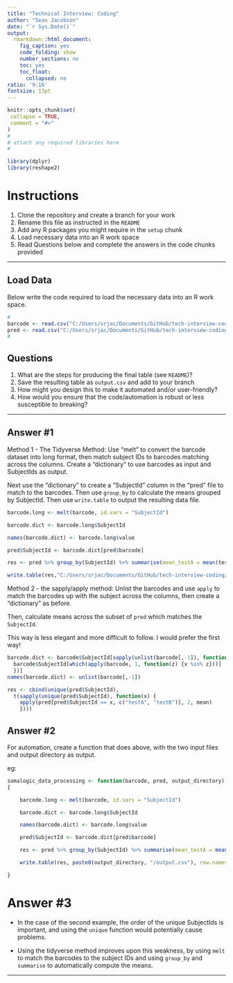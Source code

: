 ```yaml
---
title: "Technical Interview: Coding"
author: "Sean Jacobson"
date: "`r Sys.Date()`"
output:
  rmarkdown::html_document:
    fig_caption: yes
    code_folding: show
    number_sections: no
    toc: yes
    toc_float:
      collapsed: no
ratio: '9:16'
fontsize: 13pt
---
```


```r
knitr::opts_chunk$set(
 collapse = TRUE,
 comment = "#>"
)
#
# attach any required libraries here
#

library(dplyr)
library(reshape2)
```


# Instructions

1. Clone the repository and create a branch for your work
1. Rename this file as instructed in the `README`
1. Add any R packages you might require in the `setup` chunk
1. Load necessary data into an R work space
1. Read Questions below and complete the answers in the code chunks provided



-----


## Load Data

Below write the code required to load the necessary data into an R work space.

```r
#
barcode <- read.csv("C:/Users/srjac/Documents/GitHub/tech-interview-coding/Barcode.csv")
pred <- read.csv("C:/Users/srjac/Documents/GitHub/tech-interview-coding/Predictions.csv")
#
```


## Questions

1. What are the steps for producing the final table (see `README`)?
1. Save the resulting table as `output.csv` and add to your branch
1. How might you design this to make it automated and/or user-friendly?
1. How would you ensure that the code/automation is robust or
   less susceptible to breaking?


--------


## Answer #1

Method 1 - The Tidyverse Method: Use "melt" to convert the barcode dataset into long format, then match subject IDs to barcodes matching across the columns. Create a "dictionary" to use barcodes as input and SubjectIds as output.

Next use the "dictionary" to create a "SubjectId" column in the "pred" file to match to the barcodes. Then use `group_by` to calculate the means grouped by SubjectId. Then use `write.table` to output the resulting data file. 

```r
barcode.long <- melt(barcode, id.vars = "SubjectId")

barcode.dict <- barcode.long$SubjectId

names(barcode.dict) <- barcode.long$value

pred$SubjectId <- barcode.dict[pred$barcode]

res <- pred %>% group_by(SubjectId) %>% summarise(mean_testA = mean(testA), mean_testB = mean(testB))

write.table(res,"C:/Users/srjac/Documents/GitHub/tech-interview-coding/output.csv", row.names = T, col.names = T, sep = ",")

```
Method 2 - the sapply/apply method: Unlist the barcodes and use `apply` to match the barcodes up with the subject across the columns, then create a "dictionary" as before.

Then, calculate means across the subset of `pred` which matches the `SubjectId`.

This way is less elegant and more difficult to follow. I would prefer the first way!

```r
barcode.dict <- barcode$SubjectId[sapply(unlist(barcode[,-1]), function(x) {
  barcode$SubjectId[which(apply(barcode, 1, function(z) {x %in% z}))]
  })]
names(barcode.dict) <- unlist(barcode[,-1])

res <- cbind(unique(pred$SubjectId), 
  t(sapply(unique(pred$SubjectId), function(x) {
	apply(pred[pred$SubjectId == x, c("testA", "testB")], 2, mean)
	})))

```

## Answer #2

For automation, create a function that does above, with the two input files and output directory as output. 

eg:

```r

somalogic_data_processing <- function(barcode, pred, output_directory)
{

	barcode.long <- melt(barcode, id.vars = "SubjectId")

	barcode.dict <- barcode.long$SubjectId

	names(barcode.dict) <- barcode.long$value

	pred$SubjectId <- barcode.dict[pred$barcode]

	res <- pred %>% group_by(SubjectId) %>% summarise(mean_testA = mean(testA), mean_testB = mean(testB))

	write.table(res, paste0(output_directory, "/output.csv"), row.names = T, col.names = T, sep = ",")

}
```

# Answer #3
* In the case of the second example, the order of the unique SubjectIds is important, and using the `unique` function would potentially cause problems. 

* Using the tidyverse method improves upon this weakness, by using `melt` to match the barcodes to the subject IDs and using `group_by` and `summarise` to automatically compute the means. 


---------
